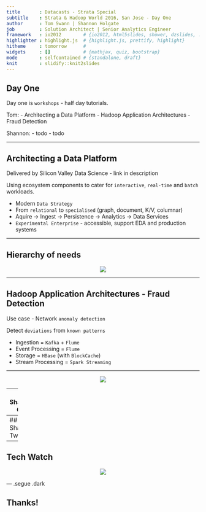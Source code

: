 ```yaml
---
title       : Datacasts - Strata Special
subtitle    : Strata & Hadoop World 2016, San Jose - Day One
author      : Tom Swann | Shannon Holgate
job         : Solution Architect | Senior Analytics Engineer
framework   : io2012        # {io2012, html5slides, shower, dzslides, ...}
highlighter : highlight.js  # {highlight.js, prettify, highlight}
hitheme     : tomorrow      # 
widgets     : []            # {mathjax, quiz, bootstrap}
mode        : selfcontained # {standalone, draft}
knit        : slidify::knit2slides
---
```


## Day One

Day one is `workshops` - half day tutorials.

Tom:
- Architecting a Data Platform
- Hadoop Application Architectures - Fraud Detection

Shannon:
- todo
- todo

---

## Architecting a Data Platform

Delivered by Silicon Valley Data Science - link in description

Using ecosystem components to cater for `interactive`, `real-time` and `batch` workloads.

- Modern `Data Strategy`
- From `relational` to `specialised` (graph, document, K/V, columnar)
- Aquire -> Ingest -> Persistence -> Analytics -> Data Services
- `Experimental Enterprise` - accessible, support EDA and production systems

---

## Hierarchy of needs

<div style="text-align: center;">
  <img src="assets/img/data-arch-needs.png" />
</div>

---

## Hadoop Application Architectures - Fraud Detection

Use case - Network `anomaly detection`

Detect `deviations` from `known patterns`

- Ingestion = `Kafka` + `Flume`
- Event Processing = `Flume`
- Storage = `HBase` (with `BlockCache`)
- Stream Processing = `Spark Streaming`

---

<div style="text-align: center;">
  <img src="assets/img/data-arch-book.jpg" />
</div>

---
## Shannon One

---
## Shannon Two

---

## Tech Watch

<div style="text-align: center;">
  <img src="assets/img/tools.png" />
</div>

--- .segue .dark

## Thanks!



